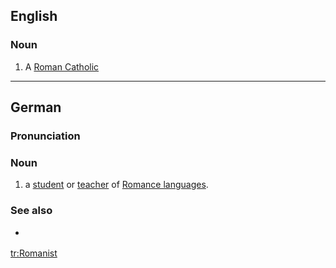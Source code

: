 ==English==

===Noun===
{{en-noun}}

#{{informal}} A [[Roman Catholic]]

----
==German==

===Pronunciation===
{{IPA|/romaˈnɪst/|lang=de}}

===Noun===
{{de-noun-m|genitive=Romanisten|plural=Romanisten}}

# a [[student]] or [[teacher]] of [[Romance language]]s.

===See also===
* {{l|de|Romanistin}} {{f}}

[[tr:Romanist]]